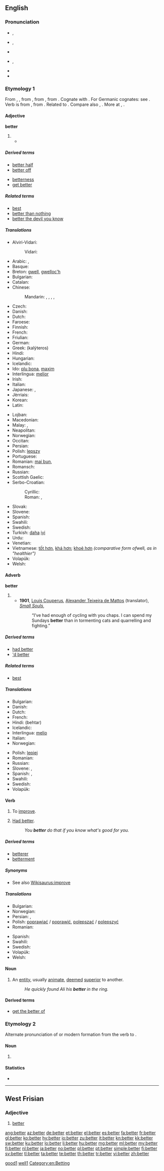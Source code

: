 ==English==
{{wikipedia|dab=better}}

===Pronunciation===
* {{a|RP}} {{IPA|/ˈbɛtə(ɹ)/}}, {{X-SAMPA|/"bEt@(r\)/}}
* {{a|GenAm}} {{IPA|/ˈbɛtɚ/|[ˈbɛɾɚ]}}, {{X-SAMPA|/"bEt@`/|["bE4@`]}}
* {{audio|en-us-better.ogg|Audio (US)}}
* {{a|AusE}} {{IPA|/ˈbetə(ɹ)/|[ˈbeɾə(ɹ)]}}, {{X-SAMPA|/"bet@(r\)/|["be4@(r\)]}}
* {{rhymes|ɛtə(r)}}
* {{hyphenation|bet|ter}}

===Etymology 1===
From {{etyl|enm}} {{term|better|lang=enm}}, {{term|bettre|lang=enm}}, from {{etyl|ang}} {{term|betera||better|lang=ang}}, from {{etyl|gem-pro|en}} {{recons|batizô||better|lang=gem-pro}}, from {{etyl|ine-pro|en}} {{recons|bhAd-||good|lang=ine-pro}}. Cognate with {{etyl|sa|-}} {{term|||tr=bhadrá|blessed, fortunate, happy, good|lang=sa}}{{rfscript|Deva}}. For Germanic cognates: see {{etyl|gem-pro|en}} {{recons|batizô|lang=gem-pro}}. Verb is from {{etyl|enm}} {{term|beteren|lang=enm}}, from {{etyl|ang}} {{term|beterian||to make better, improve|lang=ang}}. Related to {{l|en|best}}. Compare also {{etyl|is|-}} {{term|batna||to improve|lang=is}}, {{etyl|is|-}} {{term|bót||improvement|lang=is}}. More at {{l|en|batten}}, {{l|en|boot}}.

====Adjective====
'''better'''

# {{comparative of|[[good]] or [[well]]|lang=English|POS=adjective}}
#* {{quote-video
  | date = 2002-11-01
  | title = [[w:Firefly (TV series)|Firefly]]
  | episode = [[w:Shindig (Firefly)|Shindig]]
  | number = 4
  | passage = ''Badger:'' You think you're '''better''' than other people.<br />''Mal:'' Just the ones I'm '''better''' than.
}}

=====Derived terms=====
{{rel-top|Terms derived from ''better'' (adjective)}}
* [[better half]]
* [[better off]]
{{rel-mid}}
* [[betterness]]
* [[get better]]
{{rel-bottom}}

=====Related terms=====
* [[best]]
* [[better than nothing]]
* [[better the devil you know]]

=====Translations=====
{{trans-top|comparative of the adjectives ''good'' or ''well''}}
* Alviri-Vidari:
*: Vidari: {{tø|avd|ودرتر|tr=vaderter}}
* Arabic: {{t-|ar|أفضل|tr='áfDal}},  {{t-|ar|أحسن|tr='áHsan}}
* Basque: {{t|eu|hobe}}
* Breton: [[gwell]], [[gwelloc'h]]
* Bulgarian: {{t-|bg|по-добър}}
* Catalan: {{t+|ca|millor}}
* Chinese:
*: Mandarin: {{t|cmn|比較好的|sc=Hani}},  {{t|cmn|比较好的|tr=bǐjiào hǎo-de|sc=Hani}},  {{t|cmn|更好|tr=gèng hǎo|sc=Hani}},  {{t|cmn|較好的|sc=Hani}},  {{t|cmn|较好的|tr=jiào hǎo-de|sc=Hani}}
* Czech: {{t+|cs|lepší}}
* Danish: {{t-|da|bedre}}
* Dutch: {{t+|nl|beter}}
* Faroese: {{t-|fo|betri}}
* Finnish: {{t+|fi|parempi}}
* French: {{t+|fr|meilleur}}
* Friulian: {{tø|fur|miôr}}
* German: {{t+|de|besser}}
* Greek: {{t+|el|καλύτερος|m}} (kalýteros)
* Hindi: {{t-|hi|बेहतर|tr=behtar|sc=Deva}}
* Hungarian: {{t+|hu|jobb}}
* Icelandic: {{t+|is|betri}}
* Ido: [[plu bona]], [[maxim]]
* Interlingua: [[melior]]
* Irish: {{t-|ga|níos fearr}}
* Italian: {{t+|it|migliore}}
* Japanese: {{t-|ja|もっといい|tr=motto ii|sc=Jpan}}, {{t-|ja|より良い|tr=yoriyoi|sc=Jpan}}
* Jèrriais: {{tø|roa-jer|miyeu}}
* Korean: {{t-|ko|더 좋은|tr=deo joheun|sc=Kore}}
* Latin: {{t-|la|melior}}
{{trans-mid}}
* Lojban: {{t-|jbo|xauzma}}
* Macedonian: {{t-|mk|подобар|tr=pódobar|sc=Cyrl}}
* Malay: {{t-|ms|lebih baik}}, {{t-|ms|lebih bagus}}
* Neapolitan: {{tø|nap|meglio}}
* Norwegian: {{t+|no|bedre}}
* Occitan: {{t+|oc|melhor}}
* Persian: {{t+|fa|بهتر|alt=بِهتَر|tr=behtar}}
* Polish: [[lepszy]] {{m}}
* Portuguese: {{t+|pt|melhor}}
* Romanian: [[mai bun]], {{t-|ro|mai bine}}
* Romansch: {{t-|rm|meglier}}
* Russian: {{t+|ru|лучше|tr=lúčše}}
* Scottish Gaelic: {{t-|gd|feàrr}}
* Serbo-Croatian:
*: Cyrillic: {{t-|sh|боље|alt=бо̏ље̄}}
*: Roman: {{t-|sh|bolje|alt=bȍljē}}, {{t-|sh|bolji|m}}
* Slovak: {{t|sk|lepší}}
* Slovene: {{t|sl|boljši|alt=bóljši}}
* Spanish: {{t+|es|mejor}}
* Swahili: {{t+|sw|bora}}
* Swedish: {{t+|sv|bättre}}
* Turkish: [[daha]] [[iyi]]
* Urdu: {{t-|ur|بہتر|tr=behtar|sc=ur-Arab}}
* Venetian: {{tø|vec|mejo}}
* Vietnamese: [[tốt hơn]], [[khá hơn]]; [[khoẻ hơn]] ''(comparative form of ''well'', as in "healthier")''
* Volapük: {{t-|vo|gudikum}}
* Welsh: {{t+|cy|gwell}}
{{trans-bottom}}

====Adverb====
'''better'''

# {{comparative of|well|lang=English|POS=adverb}}
#* '''1901''', [[w:Louis Couperus|Louis Couperus]], [[w:Alexander Teixeira de Mattos|Alexander Teixeira de Mattos]] (translator), ''[[s:Small Souls/Chapter XXIX|Small Souls]]'',
#*: “I’ve had enough of cycling with you chaps. I can spend my Sundays '''better''' than in tormenting cats and quarrelling and fighting.”

=====Derived terms=====
* [[had better]]
* [['d better]]

=====Related terms=====
* [[best]]

=====Translations=====
{{trans-top|comparative form of the adverb ''well''}}
* Bulgarian: {{t-|bg|по-добре}}
* Danish: {{t-|da|bedre}}
* Dutch: {{t+|nl|beter}}
* French: {{t+|fr|mieux}}
* Hindi: (behtar)
* Icelandic: {{t+|is|betur}}
* Interlingua: [[melio]]
* Italian: {{t+|it|meglio}}
* Norwegian: {{t+|no|bedre}}
{{trans-mid}}
* Polish: [[lepiej]]
* Romanian: {{t-|ro|mai bine}}
* Russian: {{t+|ru|лучше|tr=lúčše}}
* Slovene: {{t|sl|bolje|alt=bólje}}, {{t|sl|boljše|alt=bóljše}}
* Spanish: {{t+|es|mejor}},  {{t-|es|mejores|p}}
* Swahili: {{t+|sw|bora}}
* Swedish: {{t+|sv|bättre}}
* Volapük: {{t-|vo|gudikumo}}
{{trans-bottom}}

====Verb====
{{en-verb}}

# {{transitive}} To [[improve]].
# [[had better|Had better]].
#: ''You '''better''' do that if you know what's good for you.''

=====Derived terms=====
* [[betterer]]
* [[betterment]]

=====Synonyms=====
* See also [[Wikisaurus:improve]]

=====Translations=====
{{trans-top|to improve}}
* Bulgarian: {{t+|bg|подобрявам}}
* Norwegian: {{t+|no|forbedre}}
* Persian: {{t-|fa|بهبودن}}, {{t+|fa|بهبودی}}
* Polish: [[poprawiać]] / [[poprawić]], [[polepszać]] / [[polepszyć]]
* Romanian: {{t+|ro|îmbunătăți}}
{{trans-mid}}
* Spanish: {{t+|es|mejorar}}
* Swahili: {{t+|sw|bora}}
* Swedish: {{t+|sv|förbättra}}
* Volapük: {{t+|vo|gudükumön}}
* Welsh: {{t+|cy|gwella}}
{{trans-bottom}}

====Noun====
{{en-noun}}

# An [[entity]], usually [[animate]], [[deemed]] [[superior]] to another.
#: ''He quickly found Ali his '''better''' in the ring.''

====Derived terms====
* [[get the better of]]

===Etymology 2===
Alternate pronunciation of {{term|bettor}} or modern formation from the verb to {{term|bet}}.

====Noun====
{{en-noun}}

# {{alternative spelling of|bettor}}

====Statistics====
* {{rank|going|knew|seen|207|better|name|among|done}}

[[Category:English suppletive adjective paradigms|good1]]
[[Category:English suppletive adverb paradigms|well1]]
[[Category:en:Betting]]

----

==West Frisian==

===Adjective===
{{head|fy|adjective}}

# [[#English|better]]

[[ang:better]]
[[az:better]]
[[de:better]]
[[et:better]]
[[el:better]]
[[es:better]]
[[fa:better]]
[[fr:better]]
[[gl:better]]
[[ko:better]]
[[hy:better]]
[[io:better]]
[[zu:better]]
[[it:better]]
[[kn:better]]
[[kk:better]]
[[sw:better]]
[[ku:better]]
[[lo:better]]
[[li:better]]
[[hu:better]]
[[mg:better]]
[[ml:better]]
[[my:better]]
[[fj:better]]
[[nl:better]]
[[ja:better]]
[[no:better]]
[[pl:better]]
[[pt:better]]
[[simple:better]]
[[fi:better]]
[[sv:better]]
[[tl:better]]
[[ta:better]]
[[te:better]]
[[th:better]]
[[tr:better]]
[[vi:better]]
[[zh:better]]